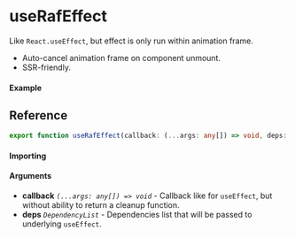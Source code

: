 # useRafEffect

Like `React.useEffect`, but effect is only run within animation frame.

- Auto-cancel animation frame on component unmount.
- SSR-friendly.

#### Example

## Reference

```ts
export function useRafEffect(callback: (...args: any[]) => void, deps: DependencyList): void;
```

#### Importing

#### Arguments

- **callback** _`(...args: any[]) => void`_ - Callback like for `useEffect`, but without ability to
  return a cleanup function.
- **deps** _`DependencyList`_ - Dependencies list that will be passed to underlying `useEffect`.
